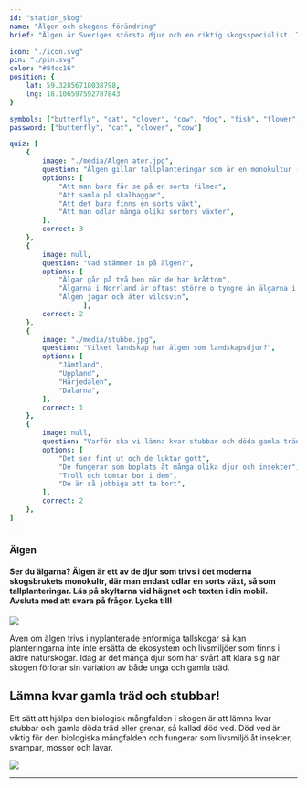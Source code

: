 ```yaml
---
id: "station_skog"
name: "Älgen och skogens förändring"
brief: "Älgen är Sveriges största djur och en riktig skogsspecialist. Till skillnad från många arter som har svårt att överleva när gamla skogar försvinner trivs de utmärkt bland nyplanterade tallplantor."

icon: "./icon.svg"
pin: "./pin.svg"
color: "#84cc16"
position: {
    lat: 59.32856718038798,
    lng: 18.106597592787843
}

symbols: ["butterfly", "cat", "clover", "cow", "dog", "fish", "flower", "fox", "frog"]
password: ["butterfly", "cat", "clover", "cow"]

quiz: [
    {
        image: "./media/Algen ater.jpg",
        question: "Älgen gillar tallplanteringar som är en monokultur - vad innebär det?",
        options: [
            "Att man bara får se på en sorts filmer",
            "Att samla på skalbaggar",
            "Att det bara finns en sorts växt",
            "Att man odlar många olika sorters växter",
        ],
        correct: 3
    },
    {
        image: null,
        question: "Vad stämmer in på älgen?",
        options: [
            "Älgar går på två ben när de har bråttom",
            "Älgarna i Norrland är oftast större o tyngre än älgarna i södra Sverige",
            "Älgen jagar och äter vildsvin",
                  ],
        correct: 2
    },
    {
        image: "./media/stubbe.jpg",
        question: "Vilket landskap har älgen som landskapsdjur?",
        options: [
            "Jämtland",
            "Uppland",
            "Härjedalen",
            "Dalarna",
        ],
        correct: 1
    },
    {
        image: null,
        question: "Varför ska vi lämna kvar stubbar och döda gamla träd när vi avverkar skog?",
        options: [
            "Det ser fint ut och de luktar gott",
            "De fungerar som boplats åt många olika djur och insekter",
            "Troll och tomtar bor i dem",
            "De är så jobbiga att ta bort",
        ],
        correct: 2
    },
]
---
```


### Älgen 

#### Ser du älgarna? Älgen är ett av de djur som trivs i det moderna skogsbrukets monokultr, där man endast odlar en sorts växt, så som tallplanteringar. Läs på skyltarna vid hägnet och texten i din mobil. Avsluta med att svara på frågor. Lycka till!

<img
     src="/stations/skog/media/Algen.jpg">
</img>


Även om älgen trivs i nyplanterade enformiga tallskogar så kan planteringarna inte inte ersätta de ekosystem och livsmiljöer som finns i äldre naturskogar. Idag är det många djur som har svårt att klara sig när skogen förlorar sin variation av både unga och gamla träd. 

## Lämna kvar gamla träd och stubbar!

Ett sätt att hjälpa den biologisk mångfalden i skogen är att lämna kvar stubbar och gamla döda träd eller grenar, så kallad död ved. Död ved är viktig för den biologiska mångfalden och fungerar som livsmiljö åt insekter, svampar, mossor och lavar.

<img
     src="/stations/skog/media/Algen ligger.jpg">
</img>

------
